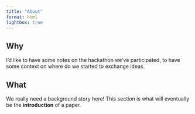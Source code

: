 ```yaml
---
title: "About"
format: html
lightbox: true
---
```


## Why

::: {.callout-important}
I'd like to have some notes on the hackathon we've participated, to have some context on where do we started to exchange ideas.
:::

## What

::: {.callout-important}
We really need a background story here! This section is what will eventually be the **introduction** of a paper.
:::

